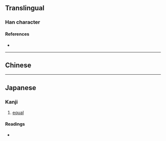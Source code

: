 {{also|勻}}
{{character info}}
==Translingual==

===Han character===
{{Han char|rn=20|rad=勹|as=02|sn=4|four=|canj=PIM|ids=⿹勹冫}}

====References====
* {{Han ref|kx=0150.241|dkj=02497|hdz=10255.010|uh=5300|ud=21248}}

----

==Chinese==
{{zh-see|勻|sv}}

----

==Japanese==

===Kanji===
{{ja-kanji|grade=|rs=勹02}}

# [[equal]]

====Readings====
* {{ja-readings|on=[[いん]] (in)|kun=[[すくない]] (sukunai), [[ひとしい]] (hitoshii)}}